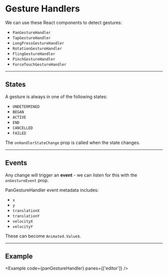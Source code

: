 
# Gesture Handlers

We can use these React components to detect gestures:

- `PanGestureHandler`
- `TapGestureHandler`
- `LongPressGestureHandler`
- `RotationGestureHandler`
- `FlingGestureHandler`
- `PinchGestureHandler`
- `ForceTouchGestureHandler`

---

## States

A gesture is always in one of the following states:

- `UNDETERMINED`
- `BEGAN`
- `ACTIVE`
- `END`
- `CANCELLED`
- `FAILED`

The `onHandlerStateChange` prop is called when the state changes.

---

## Events

Any change will trigger an **event** - we can listen for this with the `onGestureEvent` prop.

PanGestureHandler event metadata includes:

- `x`
- `y`
- `translationX`
- `translationY`
- `velocityX`
- `velocityY`

These can become `Animated.Value`s.

---

## Example

<Example code={panGestureHandler} panes={['editor']} />
